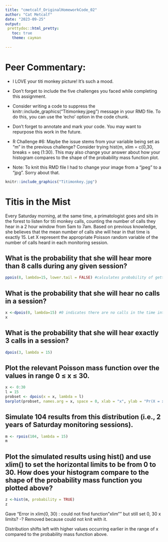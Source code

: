 ```yaml
---
title: "cmetcalf_OriginalHomeworkCode_02"
author: "Cat Metcalf"
date: "2023-09-25"
output: 
 prettydoc::html_pretty:
   toc: true
   theme: cayman
   
---
```

# Peer Commentary:

* I LOVE your titi monkey picture! It's such a mood.

* Don't forget to include the five challenges you faced while completing this assignment.

* Consider writing a code to suppress the knitr::include_graphics("Titimonkey.jpeg") message in your RMD file. To do this, you can use the 'echo' option in the code chunk.

* Don't forget to annotate and mark your code. You may want to repurpose this work in the future. 

* R Challenge #6: Maybe the issue stems from your variable being set as "m" in the previous challenge? Consider trying hist(m, xlim = c(0,30, breaks = seq (1:30). This may also change your answer about how your histogram compares to the shape of the probability mass function plot.

* Note: To knit this RMD file I had to change your image from a "jpeg" to a "jpg". Sorry about that.


```r
knitr::include_graphics("Titimonkey.jpg")
```

# Titis in the Mist

Every Saturday morning, at the same time, a primatologist goes and sits in the forest to listen for titi monkey calls, counting the number of calls they hear in a 2 hour window from 5am to 7am. Based on previous knowledge, she believes that the mean number of calls she will hear in that time is exactly 15. Let X represent the appropriate Poisson random variable of the number of calls heard in each monitoring session.

## What is the probability that she will hear more than 8 calls during any given session?

```r
ppois(8, lambda=15, lower.tail = FALSE) #calculates probability of getting value greater than 8 within time interval
```


## What is the probability that she will hear no calls in a session?

```r
x <-dpois(0, lambda=15) #0 indicates there are no calls in the time interval
x
```

## What is the probability that she will hear exactly 3 calls in a session?

```r
dpois(3, lambda = 15)
```

## Plot the relevant Poisson mass function over the values in range 0 ≤ x ≤ 30.

```r
x <- 0:30
l = 15
probset <- dpois(x = x, lambda = l)
barplot(probset, names.arg = x, space = 0, xlab = "x", ylab = "Pr(X = x)", main = "Probability Mass Function")
```

## Simulate 104 results from this distribution (i.e., 2 years of Saturday monitoring sessions).

```r
m <- rpois(104, lambda = 15)
m
```

## Plot the simulated results using hist() and use xlim() to set the horizontal limits to be from 0 to 30. How does your histogram compare to the shape of the probability mass function you plotted above?

```r
z <-hist(m, probability = TRUE) 
z
```
Gave "Error in xlim(0, 30) : could not find function "xlim"" but still set 0, 30 x limits? -? Removed because could not knit with it.

Distribution shifts left with higher values occurring earlier in the range of x compared to the probability mass function above.


